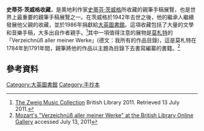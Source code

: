 {{noteTA
|1=zh-hans:茨威格; zh-tw:褚威格;
}}
'''史蒂芬‧茨威格收藏'''，是奧地利作家[[茨威格|史蒂芬‧茨威格]]所收藏的親筆手稿展覽，也是世界上最重要的親筆手稿展覽之一。在茨威格於1942年去世之後，他的繼承人繼續發展他父親的收藏，並於1986年捐獻給[[大英圖書館|大英圖書館]]。這項收藏包括了大量的文學和音樂手稿，大多出自作者親手。<ref name="手稿">[http://www.bl.uk/reshelp/findhelprestype/music/musiczweig/musiczweig.html The Zweig Music Collection] {{Wayback|url=http://www.bl.uk/reshelp/findhelprestype/music/musiczweig/musiczweig.html |date=20111011084735 }}British Library 2011. Retrieved 13 July 2011.</ref>其中一項值得注意的展物是[[莫札特|莫札特]]的「Verzeichnüß aller meiner Werke」(德文：我所有的作品目錄)，這是莫札特在1784年到1791年間，親筆將他的作品以主題為目錄下去書寫編纂的書籍。<ref name="莫札特">[http://www.bl.uk/onlinegallery/ttp/mozart/accessible/introduction.html Mozart's "Verzeichnüß aller meiner Werke" at the British Library Online Gallery] {{Wayback|url=http://www.bl.uk/onlinegallery/ttp/mozart/accessible/introduction.html |date=20110907001935 }} accessed July 13, 2011</ref>
==參考資料==
<references />
[[Category:大英圖書館|Category:大英圖書館]]
[[Category:手抄本|Category:手抄本]]